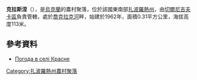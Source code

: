 {{coord|47|1|13|N|36|8|12|E|scale:100000|display=title}}

'''克拉斯涅'''（{{lang-uk|Красне}}），是[[烏克蘭|烏克蘭]]的農村聚落，位於該國東南部[[扎波羅熱州|扎波羅熱州]]，由[[切爾尼吉夫卡區|切爾尼吉夫卡區]]負責管轄，處於[[喬克拉克河_(尤尚利河支流)|喬克拉克河]]畔，始建於1962年，面積0.31平方公里，海拔高度113米。

==參考資料==
* [http://weather.in.ua/ua/chernigovskaja/12009 Погода в селі Красне] {{Wayback|url=http://weather.in.ua/ua/chernigovskaja/12009 |date=20111220141203 }}

{{DEFAULTSORT:Красне}}
[[Category:扎波羅熱州農村聚落|Category:扎波羅熱州農村聚落]]


{{Zaporizhia-geo-stub}}